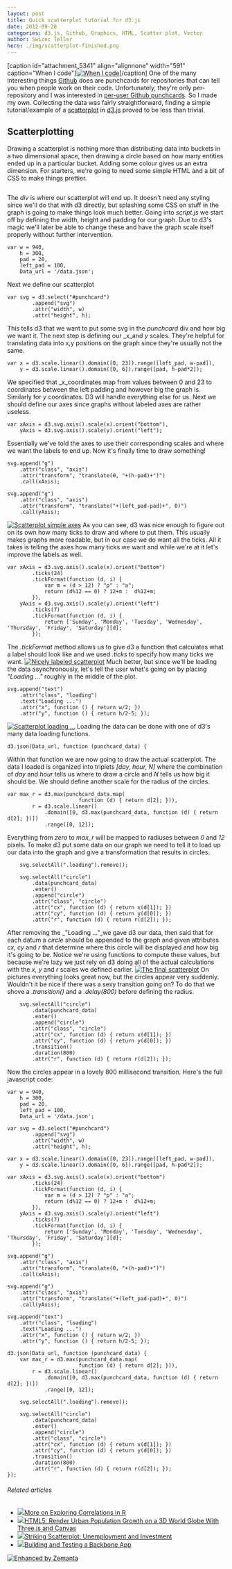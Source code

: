 ```yaml
---
layout: post
title: Quick scatterplot tutorial for d3.js
date: 2012-09-28
categories: d3.js, Github, Graphics, HTML, Scatter plot, Vector
author: Swizec Teller
hero: ./img/scatterplot-finished.png
---
```


\[caption id="attachment_5341" align="alignnone" width="591" caption="When I code"][![When I code](http://swizec.com/blog/wp-content/uploads/2012/09/scatterplot-finished.png "When I code")](./img/scatterplot-finished.png)\[/caption] One of the many interesting things [Github](http://github.com "GitHub") does are punchcards for repositories that can tell you when people work on their code. Unfortunately, they're only per-repository and I was interested in [per-user Github punchcards](http://nightowls.swizec.com). So I made my own. Collecting the data was fairly straightforward, finding a simple tutorial/example of a [scatterplot](http://en.wikipedia.org/wiki/Scatter_plot "Scatter plot") in [d3.js](http://d3js.org/) proved to be less than trivial.

## Scatterplotting

Drawing a scatterplot is nothing more than distributing data into buckets in a two dimensional space, then drawing a circle based on how many entities ended up in a particular bucket. Adding some colour gives us an extra dimension. For starters, we're going to need some simple HTML and a bit of CSS to make things prettier.

```

```

The _div_ is where our scatterplot will end up. It doesn't need any styling since we'll do that with d3 directly, but splashing some CSS on stuff in the graph is going to make things look much better. Going into _script.js_ we start off by defining the width, height and padding for our graph. Due to d3's magic we'll later be able to change these and have the graph scale itself properly without further intervention.

    var w = 940,
        h = 300,
        pad = 20,
        left_pad = 100,
        Data_url = '/data.json';

Next we define our scatterplot

    var svg = d3.select("#punchcard")
            .append("svg")
            .attr("width", w)
            .attr("height", h);

This tells d3 that we want to put some svg in the _punchcard_ div and how big we want it. The next step is defining our _x_and _y_ scales. They're helpful for translating data into x,y positions on the graph since they're usually not the same.

    var x = d3.scale.linear().domain([0, 23]).range([left_pad, w-pad]),
        y = d3.scale.linear().domain([0, 6]).range([pad, h-pad*2]);

We specified that _x_coordinates map from values between 0 and 23 to coordinates between the left padding and however big the graph is. Similarly for _y_ coordinates. D3 will handle everything else for us. Next we should define our axes since graphs without labeled axes are rather useless.

    var xAxis = d3.svg.axis().scale(x).orient("bottom"),
        yAxis = d3.svg.axis().scale(y).orient("left");

Essentially we've told the axes to use their corresponding scales and where we want the labels to end up. Now it's finally time to draw something!

    svg.append("g")
        .attr("class", "axis")
        .attr("transform", "translate(0, "+(h-pad)+")")
        .call(xAxis);

    svg.append("g")
        .attr("class", "axis")
        .attr("transform", "translate("+(left_pad-pad)+", 0)")
        .call(yAxis);

[![Scatterplot simple axes](http://swizec.com/blog/wp-content/uploads/2012/09/scatterplot-simple-axes.png "Scatterplot simple axes")](./img/scatterplot-simple-axes.png) As you can see, d3 was nice enough to figure out on its own how many ticks to draw and where to put them. This usually makes graphs more readable, but in our case we do want all the ticks. All it takes is telling the axes how many ticks we want and while we're at it let's improve the labels as well.

    var xAxis = d3.svg.axis().scale(x).orient("bottom")
            .ticks(24)
            .tickFormat(function (d, i) {
                var m = (d > 12) ? "p" : "a";
                return (d%12 == 0) ? 12+m :  d%12+m;
            }),
        yAxis = d3.svg.axis().scale(y).orient("left")
            .ticks(7)
            .tickFormat(function (d, i) {
                return ['Sunday', 'Monday', 'Tuesday', 'Wednesday', 'Thursday', 'Friday', 'Saturday'][d];
            });

The _.tickFormat_ method allows us to give d3 a function that calculates what a label should look like and we used _.ticks_ to specify how many ticks we want. [![Nicely  labeled scatterplot](http://swizec.com/blog/wp-content/uploads/2012/09/scatterplot-labeled-axes.png "Nicely  labeled scatterplot")](./img/scatterplot-labeled-axes.png) Much better, but since we'll be loading the data asynchronously, let's tell the user what's going on by placing _"Loading ..."_ roughly in the middle of the plot.

    svg.append("text")
        .attr("class", "loading")
        .text("Loading ...")
        .attr("x", function () { return w/2; })
        .attr("y", function () { return h/2-5; });

[![Scatterplot loading ...](http://swizec.com/blog/wp-content/uploads/2012/09/scatterplot-loading.png "Scatterplot loading ...")](./img/scatterplot-loading.png) Loading the data can be done with one of d3's many data loading functions.

    d3.json(Data_url, function (punchcard_data) {

Within that function we are now going to draw the actual scatterplot. The data I loaded is organized into triplets _\[day, hour, N]_ where the combination of _day_ and _hour_ tells us where to draw a circle and _N_ tells us how big it should be. We should define another scale for the radius of the circles.

    var max_r = d3.max(punchcard_data.map(
                           function (d) { return d[2]; })),
            r = d3.scale.linear()
                .domain([0, d3.max(punchcard_data, function (d) { return d[2]; })])
                .range([0, 12]);

Everything from _zero_ to _max_r_ will be mapped to radiuses between _0_ and _12_ pixels. To make d3 put some data on our graph we need to tell it to load up our data into the graph and give a transformation that results in circles.

        svg.selectAll(".loading").remove();

        svg.selectAll("circle")
            .data(punchcard_data)
            .enter()
            .append("circle")
            .attr("class", "circle")
            .attr("cx", function (d) { return x(d[1]); })
            .attr("cy", function (d) { return y(d[0]); })
            .attr("r", function (d) { return r(d[2]); });

After removing the _"Loading ..."_we gave d3 our data, then said that for each datum a _circle_ should be appended to the graph and given attributes _cx, cy_ and _r_ that determine where this circle will be displayed and how big it's going to be. Notice we're using functions to compute these values, but because we're lazy we just rely on d3 doing all of the actual calculations with the _x, y_ and _r_ scales we defined earlier. [![The final scatterplot](http://swizec.com/blog/wp-content/uploads/2012/09/scatterplot-finished1.png "The final scatterplot")](./img/scatterplot-finished1.png) On pictures everything looks great now, but the circles appear very suddenly. Wouldn't it be nice if there was a sexy transition going on? To do that we shove a ._transition()_ and a _.delay(800)_ before defining the radius.

        svg.selectAll("circle")
            .data(punchcard_data)
            .enter()
            .append("circle")
            .attr("class", "circle")
            .attr("cx", function (d) { return x(d[1]); })
            .attr("cy", function (d) { return y(d[0]); })
            .transition()
            .duration(800)
            .attr("r", function (d) { return r(d[2]); });

Now the circles appear in a lovely 800 millisecond transition. Here's the full javascript code:

    var w = 940,
        h = 300,
        pad = 20,
        left_pad = 100,
        Data_url = '/data.json';

    var svg = d3.select("#punchcard")
            .append("svg")
            .attr("width", w)
            .attr("height", h);

    var x = d3.scale.linear().domain([0, 23]).range([left_pad, w-pad]),
        y = d3.scale.linear().domain([0, 6]).range([pad, h-pad*2]);

    var xAxis = d3.svg.axis().scale(x).orient("bottom")
            .ticks(24)
            .tickFormat(function (d, i) {
                var m = (d > 12) ? "p" : "a";
                return (d%12 == 0) ? 12+m :  d%12+m;
            }),
        yAxis = d3.svg.axis().scale(y).orient("left")
            .ticks(7)
            .tickFormat(function (d, i) {
                return ['Sunday', 'Monday', 'Tuesday', 'Wednesday', 'Thursday', 'Friday', 'Saturday'][d];
            });

    svg.append("g")
        .attr("class", "axis")
        .attr("transform", "translate(0, "+(h-pad)+")")
        .call(xAxis);

    svg.append("g")
        .attr("class", "axis")
        .attr("transform", "translate("+(left_pad-pad)+", 0)")
        .call(yAxis);

    svg.append("text")
        .attr("class", "loading")
        .text("Loading ...")
        .attr("x", function () { return w/2; })
        .attr("y", function () { return h/2-5; });

    d3.json(Data_url, function (punchcard_data) {
        var max_r = d3.max(punchcard_data.map(
                           function (d) { return d[2]; })),
            r = d3.scale.linear()
                .domain([0, d3.max(punchcard_data, function (d) { return d[2]; })])
                .range([0, 12]);

        svg.selectAll(".loading").remove();

        svg.selectAll("circle")
            .data(punchcard_data)
            .enter()
            .append("circle")
            .attr("class", "circle")
            .attr("cx", function (d) { return x(d[1]); })
            .attr("cy", function (d) { return y(d[0]); })
            .transition()
            .duration(800)
            .attr("r", function (d) { return r(d[2]); });
    });

###### Related articles

-   [![](http://i.zemanta.com/109208243_80_80.jpg)](http://www.r-bloggers.com/more-on-exploring-correlations-in-r/)[More on Exploring Correlations in R](http://www.r-bloggers.com/more-on-exploring-correlations-in-r/)
-   [![](http://i.zemanta.com/noimg_2_80_80.jpg)](http://css.dzone.com/articles/html5-render-urban-population)[HTML5: Render Urban Population Growth on a 3D World Globe With Three.js and Canvas](http://css.dzone.com/articles/html5-render-urban-population)
-   [![](http://i.zemanta.com/noimg_52_80_80.jpg)](http://economistsview.typepad.com/economistsview/2011/03/striking-scatterplot-unemployment-and-investment.html)[Striking Scatterplot: Unemployment and Investment](http://economistsview.typepad.com/economistsview/2011/03/striking-scatterplot-unemployment-and-investment.html)
-   [![](http://i.zemanta.com/109034267_80_80.jpg)](http://net.tutsplus.com/tutorials/javascript-ajax/building-and-testing-a-backbone-app/)[Building and Testing a Backbone App](http://net.tutsplus.com/tutorials/javascript-ajax/building-and-testing-a-backbone-app/)

[![Enhanced by Zemanta](http://img.zemanta.com/zemified_e.png?x-id=8f16ed4f-3c27-43f6-9df9-c5797a6b4fb8)](http://www.zemanta.com/?px "Enhanced by Zemanta")
